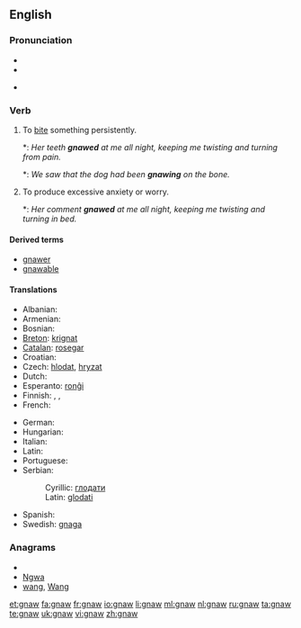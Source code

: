 ==English==

===Pronunciation===
* {{IPA|/nɔː/}}
* {{audio|en-us-gnaw.ogg|Audio (US)}}

* {{rhymes|ɔː}}

===Verb===
{{en-verb|gnaws|gnawing|gnawed|'''[[gnawed]]''' or '''[[gnawn]]'''}}

# {{transitive}} To [[bite]] something persistently.
#*: ''Her teeth '''gnawed''' at me all night, keeping me twisting and turning from pain.''
#*: ''We saw that the dog had been '''gnawing''' on the bone.''
# {{intransitive}} To produce excessive anxiety or worry.
#*: ''Her comment '''gnawed''' at me all night, keeping me twisting and turning in bed.''

====Derived terms====
* [[gnawer]]
* [[gnawable]]

====Translations====
{{trans-top|to bite something persistently}}
* Albanian: {{t-|sq|bren|xs=Albanian}}
* Armenian: {{t-|hy|կրծել|tr=krçel}}
* Bosnian: {{t-|bs|glodati}}
* [[Breton]]: [[krignat]]
* [[Catalan]]: [[rosegar]]
* Croatian: {{t-|hr|glodati}}
* Czech: [[hlodat]], [[hryzat]]
* Dutch: {{t+|nl|knagen}}
* Esperanto: [[ronĝi]]
* Finnish: {{t-|fi|jyrsiä}}, {{t-|fi|jäytää}}, {{t+|fi|kalvaa}}
* French: {{t+|fr|ronger}}
{{trans-mid}}
* German: {{t+|de|nagen}}
* Hungarian: {{t+|hu|rág}}
* Italian: {{t-|it|rodere}}
* Latin: {{t-|la|rodo|alt=rōdō}}
* Portuguese: {{t+|pt|roer}}
* Serbian:
*: Cyrillic: [[глодати]]
*: Latin: [[glodati]]
* Spanish: {{t-|es|roer}}
* Swedish: [[gnaga]]
{{trans-bottom}}

===Anagrams===
* {{alphagram|agnw}}
* [[Ngwa#English|Ngwa]]
* [[wang#English|wang]], [[Wang#English|Wang]]

[[et:gnaw]]
[[fa:gnaw]]
[[fr:gnaw]]
[[io:gnaw]]
[[li:gnaw]]
[[ml:gnaw]]
[[nl:gnaw]]
[[ru:gnaw]]
[[ta:gnaw]]
[[te:gnaw]]
[[uk:gnaw]]
[[vi:gnaw]]
[[zh:gnaw]]